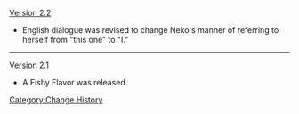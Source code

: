 [[Version 2.2]]
* English dialogue was revised to change Neko's manner of referring to herself from "this one" to "I."
----
[[Version 2.1]]
* A Fishy Flavor was released.
<noinclude>[[Category:Change History]]</noinclude>